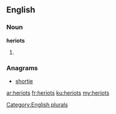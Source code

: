 ==English==

===Noun===
'''heriots'''

# {{plural of|heriot}}

===Anagrams===
* [[shortie#English|shortie]]

[[Category:English plurals]]

[[ar:heriots]]
[[fr:heriots]]
[[ku:heriots]]
[[my:heriots]]